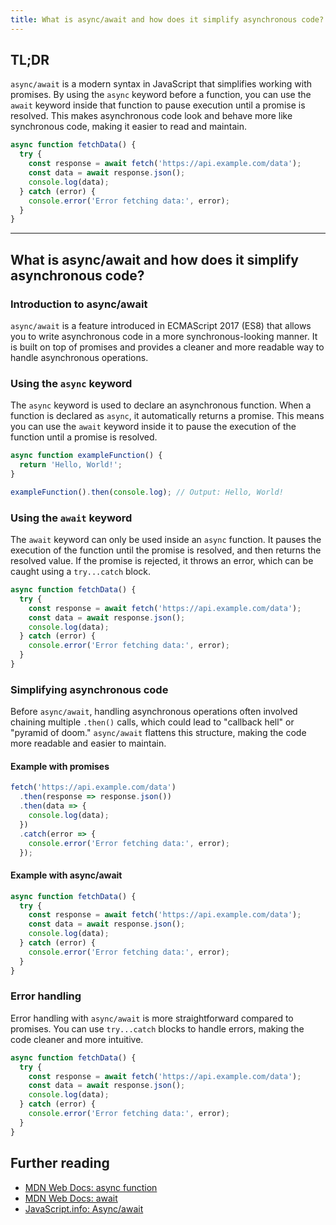 ```yaml
---
title: What is async/await and how does it simplify asynchronous code?
---
```


## TL;DR

`async/await` is a modern syntax in JavaScript that simplifies working with promises. By using the `async` keyword before a function, you can use the `await` keyword inside that function to pause execution until a promise is resolved. This makes asynchronous code look and behave more like synchronous code, making it easier to read and maintain.

```javascript
async function fetchData() {
  try {
    const response = await fetch('https://api.example.com/data');
    const data = await response.json();
    console.log(data);
  } catch (error) {
    console.error('Error fetching data:', error);
  }
}
```

---

## What is async/await and how does it simplify asynchronous code?

### Introduction to async/await

`async/await` is a feature introduced in ECMAScript 2017 (ES8) that allows you to write asynchronous code in a more synchronous-looking manner. It is built on top of promises and provides a cleaner and more readable way to handle asynchronous operations.

### Using the `async` keyword

The `async` keyword is used to declare an asynchronous function. When a function is declared as `async`, it automatically returns a promise. This means you can use the `await` keyword inside it to pause the execution of the function until a promise is resolved.

```javascript
async function exampleFunction() {
  return 'Hello, World!';
}

exampleFunction().then(console.log); // Output: Hello, World!
```

### Using the `await` keyword

The `await` keyword can only be used inside an `async` function. It pauses the execution of the function until the promise is resolved, and then returns the resolved value. If the promise is rejected, it throws an error, which can be caught using a `try...catch` block.

```javascript
async function fetchData() {
  try {
    const response = await fetch('https://api.example.com/data');
    const data = await response.json();
    console.log(data);
  } catch (error) {
    console.error('Error fetching data:', error);
  }
}
```

### Simplifying asynchronous code

Before `async/await`, handling asynchronous operations often involved chaining multiple `.then()` calls, which could lead to "callback hell" or "pyramid of doom." `async/await` flattens this structure, making the code more readable and easier to maintain.

#### Example with promises

```javascript
fetch('https://api.example.com/data')
  .then(response => response.json())
  .then(data => {
    console.log(data);
  })
  .catch(error => {
    console.error('Error fetching data:', error);
  });
```

#### Example with async/await

```javascript
async function fetchData() {
  try {
    const response = await fetch('https://api.example.com/data');
    const data = await response.json();
    console.log(data);
  } catch (error) {
    console.error('Error fetching data:', error);
  }
}
```

### Error handling

Error handling with `async/await` is more straightforward compared to promises. You can use `try...catch` blocks to handle errors, making the code cleaner and more intuitive.

```javascript
async function fetchData() {
  try {
    const response = await fetch('https://api.example.com/data');
    const data = await response.json();
    console.log(data);
  } catch (error) {
    console.error('Error fetching data:', error);
  }
}
```

## Further reading

- [MDN Web Docs: async function](https://developer.mozilla.org/en-US/docs/Web/JavaScript/Reference/Statements/async_function)
- [MDN Web Docs: await](https://developer.mozilla.org/en-US/docs/Web/JavaScript/Reference/Operators/await)
- [JavaScript.info: Async/await](https://javascript.info/async-await)

